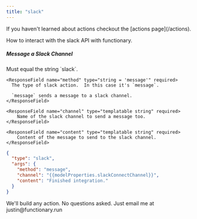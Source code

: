 ```yaml
---
title: "slack"
---
```


<Note>
  If you haven't learned about actions checkout the [actions page](/actions).
</Note>

How to interact with the slack API with functionary.

##### Message a Slack Channel

<ParamField body="type" type="string = 'slack'" required>
  Must equal the string `slack`.
</ParamField>

<ParamField body="args" type="object" required>
  <Expandable title="Send a Message to a Channel" defaultOpen={true}>

    <ResponseField name="method" type="string = 'message'" required>
      The type of slack action.  In this case it's `message`.

      `message` sends a message to a slack channel.
    </ResponseField>

    <ResponseField name="channel" type="templatable string" required>
        Name of the slack channel to send a message too.
    </ResponseField>

    <ResponseField name="content" type="templatable string" required>
        Content of the message to send to the slack channel.
    </ResponseField>

  </Expandable>
</ParamField>

```json
{
  "type": "slack",
  "args": {
    "method": "message",
    "channel": "{{modelProperties.slackConnectChannel}}",
    "content": "Finished integration."
  }
}
```

<Tip>
  We'll build any action. No questions asked. Just email me at
  justin@functionary.run
</Tip>
